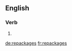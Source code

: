 ==English==

===Verb===
{{head|en|verb form}}

# {{en-third-person singular of|repackage}}

[[de:repackages]]
[[fr:repackages]]